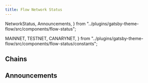 ```yaml
---
title: Flow Network Status
---
```


  NetworkStatus,
  Announcements,
} from "../plugins/gatsby-theme-flow/src/components/flow-status";

  MAINNET,
  TESTNET,
  CANARYNET,
} from "../plugins/gatsby-theme-flow/src/components/flow-status/constants";

## Chains

<NetworkStatus
  networkName={MAINNET}
  networkVersion="9"
  versionUrl="https://docs.onflow.org/node-operation/past-sporks/#mainnet-9"
  nextSporkDate="June 23, 2021"
/>
<NetworkStatus
  networkName={TESTNET}
  networkVersion="Devne23"
  versionUrl="https://docs.onflow.org/node-operation/past-sporks/#devne23"
  nextSporkDate="June 22, 2021"
/>
<NetworkStatus
  networkName={CANARYNET}
  networkVersion="N/A"
  versionUrl="N/A"
  nextSporkDate="TBD"
/>

## Announcements

<Announcements />
